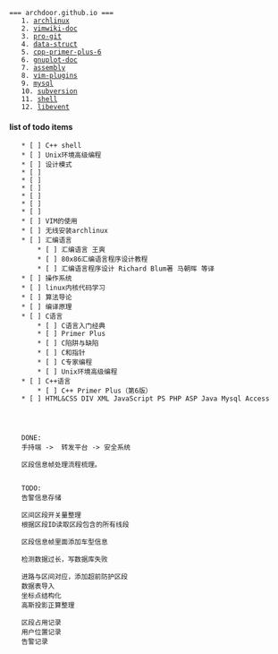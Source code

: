  === archdoor.github.io ===
	1. [[archlinux]]
	2. [[vimwiki-doc]] 
	3. [[pro-git]]
	4. [[data-struct]]
	5. [[cpp-primer-plus-6]]
	6. [[gnuplot-doc]]
	7. [[assembly]]
	8. [[vim-plugins]]
	9. [[mysql]]
	10. [[subversion]]
	11. [[shell]]
	12. [[libevent]]



==== list of todo items ====
	* [ ] C++ shell
	* [ ] Unix环境高级编程
	* [ ] 设计模式
	* [ ] 
	* [ ] 
	* [ ] 
	* [ ] 
	* [ ] 
	* [ ] 
	* [ ] VIM的使用
	* [ ] 无线安装archlinux
	* [ ] 汇编语言
		* [ ] 汇编语言 王爽
		* [ ] 80x86汇编语言程序设计教程
		* [ ] 汇编语言程序设计 Richard Blum著 马朝晖 等译
	* [ ] 操作系统
	* [ ] linux内核代码学习
	* [ ] 算法导论
	* [ ] 编译原理
	* [ ] C语言
		* [ ] C语言入门经典
		* [ ] Primer Plus
		* [ ] C陷阱与缺陷
		* [ ] C和指针
		* [ ] C专家编程
		* [ ] Unix环境高级编程
	* [ ] C++语言
		* [ ] C++ Primer Plus（第6版）
	* [ ] HTML&CSS DIV XML JavaScript PS PHP ASP Java Mysql Access
	
	
	
	
	DONE:
	手持端 ->  转发平台 -> 安全系统
	
	区段信息帧处理流程梳理。
	
	
	TODO:
	告警信息存储
	
	区间区段开关量整理
	根据区段ID读取区段包含的所有线段
	
	区段信息帧里面添加车型信息
	
	检测数据过长，写数据库失败
	
	进路与区间对应，添加超前防护区段
	数据表导入
	坐标点结构化
	高斯投影正算整理
	
	区段占用记录
	用户位置记录
	告警记录
	
	

	
	
	
	
	
	
	
	
	
	
	
	
	
	
	
	
	
	
	
	
	
	
	
	

